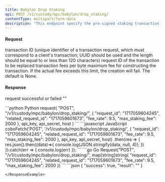 ```yaml
---
title: Babylon Drop Staking
api: POST /v1/custody/mpc/babylon/drop_staking/
contentType: multipart/form-data
description: "This endpoint specify the pre-signed staking transaction, create a new transaction to drop the corresponding transaction, accepting parameters such as `request_id`, `related_request_id`, `fee_rate`, and `max_staking_fee`."
---
```


#### Request
<ParamField body="request_id" type="String" required>transaction ID (unique identifier of a transaction request, which must correspond to a client's transaction; UUID should be used and the length should be equal to or less than 120 characters)</ParamField>
<ParamField body="related_request_id" type="String" required>request ID of the transaction to be replaced</ParamField>
<ParamField body="fee_rate" type="Float" required>transaction fees per byte</ParamField>
<ParamField body="max_staking_fee" type="Int" >maximum fee for constructing the transaction. If the actual fee exceeds this limit, the creation will fail. The default is None.</ParamField>


#### Response
<ResponseField name="success" type="bool">request successful or failed</ResponseField>
<ResponseField name="result" type="String">""</ResponseField>

<RequestExample>
```python Python
request(
    "POST",
    "/v1/custody/mpc/babylon/drop_staking/",
    {
        "request_id": "1717059604245",
        "related_request_id": "1717059601673",
        "fee_rate": 9.5,
        "max_staking_fee": 2000
    },
    api_key, api_secret, host
)
```
```javascript JavaScript
coboFetch('POST', '/v1/custody/mpc/babylon/drop_staking/', {
    "request_id": "1717059604245",
    "related_request_id": "1717059601673",
    "fee_rate": 9.5,
    "max_staking_fee": 2000
}, api_key, api_secret, host)
    .then(res => {
        res.json().then((data)=>{
            console.log(JSON.stringify(data, null, 4));
        })
    }).catch(err => {
        console.log(err)
    });
```
```go Go
Request("POST", "/v1/custody/mpc/babylon/drop_staking/", map[string]string{
    "request_id": "1717059604245",
    "related_request_id": "1717059601673",
    "fee_rate": 9.5,
    "max_staking_fee": 2000
})
```
</RequestExample>

<ResponseExample>
```json
{
  "success": true,
  "result": ""
}

```
</ResponseExample>
